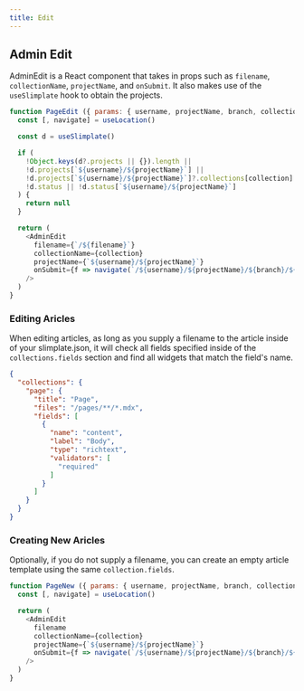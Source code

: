 ```yaml
---
title: Edit
---
```

## Admin Edit
AdminEdit is a React component that takes in props such as `filename`, `collectionName`, `projectName`, and `onSubmit`. It also makes use of the `useSlimplate` hook to obtain the projects. 


```js copy showLineNumbers filename="PageEdit.jsx" /AdminEdit/
function PageEdit ({ params: { username, projectName, branch, collection, filename } }) {
  const [, navigate] = useLocation()

  const d = useSlimplate()

  if (
    !Object.keys(d?.projects || {}).length ||
    !d.projects[`${username}/${projectName}`] ||
    !d.projects[`${username}/${projectName}`]?.collections[collection] ||
    !d.status || !d.status[`${username}/${projectName}`]
  ) {
    return null
  }

  return (
    <AdminEdit
      filename={`/${filename}`}
      collectionName={collection}
      projectName={`${username}/${projectName}`}
      onSubmit={f => navigate(`/${username}/${projectName}/${branch}/${collection}`)}
    />
  )
}
```

### Editing Aricles



When editing articles, as long as you supply a filename to the article inside of your slimplate.json, it will check all fields specified inside of the `collections.fields` section and find all widgets that match the field's name.

```json showLineNumbers copy filename=".slimplate.json" /name/
{
  "collections": {
    "page": {
      "title": "Page",
      "files": "/pages/**/*.mdx",
      "fields": [
        {
          "name": "content",
          "label": "Body",
          "type": "richtext",
          "validators": [
            "required"
          ]
        }
      ]
    }
  }
}
```

### Creating New Aricles

Optionally, if you do not supply a filename, you can create an empty article template using the same `collection.fields`.
  

```js copy showLineNumbers filename="PageNew.jsx" /filename/
function PageNew ({ params: { username, projectName, branch, collection } }) {
  const [, navigate] = useLocation()

  return (
    <AdminEdit
      filename
      collectionName={collection}
      projectName={`${username}/${projectName}`}
      onSubmit={f => navigate(`/${username}/${projectName}/${branch}/${collection}`)}
    />
  )
}
```